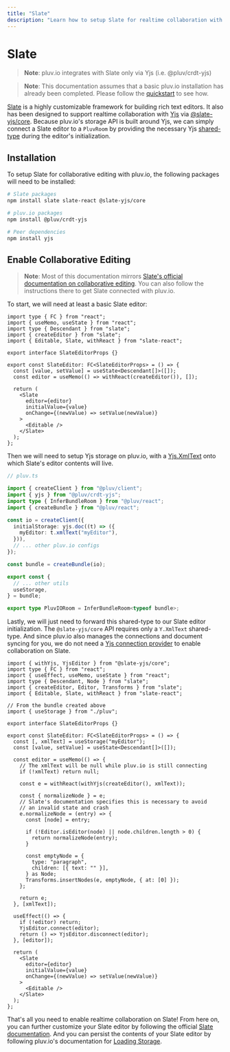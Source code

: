 ```yaml
---
title: "Slate"
description: "Learn how to setup Slate for realtime collaboration with pluv.io"
---
```


# Slate

> **Note**: pluv.io integrates with Slate only via Yjs (i.e. @pluv/crdt-yjs)

> **Note**: This documentation assumes that a basic pluv.io installation has already been completed. Please follow the [quickstart](/docs/quickstart/nextjs) to see how.

[Slate](https://docs.slatejs.org) is a highly customizable framework for building rich text editors. It also has been designed to support realtime collaboration with [Yjs](https://yjs.dev) via [@slate-yjs/core](https://github.com/BitPhinix/slate-yjs). Because pluv.io's storage API is built around Yjs, we can simply connect a Slate editor to a `PluvRoom` by providing the necessary Yjs [shared-type](https://docs.yjs.dev/getting-started/working-with-shared-types) during the editor's initialization.

## Installation

To setup Slate for collaborative editing with pluv.io, the following packages will need to be installed:

```bash
# Slate packages
npm install slate slate-react @slate-yjs/core

# pluv.io packages
npm install @pluv/crdt-yjs

# Peer dependencies
npm install yjs
```

## Enable Collaborative Editing

> **Note**: Most of this documentation mirrors [Slate's official documentation on collaborative editing](https://docs.slatejs.org/walkthroughs/07-enabling-collaborative-editing). You can also follow the instructions there to get Slate connected with pluv.io.

To start, we will need at least a basic Slate editor:

```tsx
import type { FC } from "react";
import { useMemo, useState } from "react";
import type { Descendant } from "slate";
import { createEditor } from "slate";
import { Editable, Slate, withReact } from "slate-react";

export interface SlateEditorProps {}

export const SlateEditor: FC<SlateEditorProps> = () => {
  const [value, setValue] = useState<Descendant[]>([]);
  const editor = useMemo(() => withReact(createEditor()), []);

  return (
    <Slate
      editor={editor}
      initialValue={value}
      onChange={(newValue) => setValue(newValue)}
    >
      <Editable />
    </Slate>
  );
};
```

Then we will need to setup Yjs storage on pluv.io, with a [Yjs.XmlText](https://docs.yjs.dev/api/shared-types/y.xmltext) onto which Slate's editor contents will live.

```ts
// pluv.ts

import { createClient } from "@pluv/client";
import { yjs } from "@pluv/crdt-yjs";
import type { InferBundleRoom } from "@pluv/react";
import { createBundle } from "@pluv/react";

const io = createClient({
  initialStorage: yjs.doc((t) => ({
    myEditor: t.xmlText("myEditor"),
  })),
  // ... other pluv.io configs
});

const bundle = createBundle(io);

export const {
  // ... other utils
  useStorage,
} = bundle;

export type PluvIORoom = InferBundleRoom<typeof bundle>;
```

Lastly, we will just need to forward this shared-type to our Slate editor initialization. The `@slate-yjs/core` API requires only a `Y.XmlText` shared-type. And since pluv.io also manages the connections and document syncing for you, we do not need a [Yjs connection provider](https://docs.yjs.dev/ecosystem/connection-provider) to enable collaboration on Slate.

```tsx
import { withYjs, YjsEditor } from "@slate-yjs/core";
import type { FC } from "react";
import { useEffect, useMemo, useState } from "react";
import type { Descendant, Node } from "slate";
import { createEditor, Editor, Transforms } from "slate";
import { Editable, Slate, withReact } from "slate-react";

// From the bundle created above
import { useStorage } from "./pluv";

export interface SlateEditorProps {}

export const SlateEditor: FC<SlateEditorProps> = () => {
  const [, xmlText] = useStorage("myEditor");
  const [value, setValue] = useState<Descendant[]>([]);

  const editor = useMemo(() => {
    // The xmlText will be null while pluv.io is still connecting
    if (!xmlText) return null;

    const e = withReact(withYjs(createEditor(), xmlText));

    const { normalizeNode } = e;
    // Slate's documentation specifies this is necessary to avoid
    // an invalid state and crash
    e.normalizeNode = (entry) => {
      const [node] = entry;

      if (!Editor.isEditor(node) || node.children.length > 0) {
        return normalizeNode(entry);
      }

      const emptyNode = {
        type: "paragraph",
        children: [{ text: "" }],
      } as Node;
      Transforms.insertNodes(e, emptyNode, { at: [0] });
    };

    return e;
  }, [xmlText]);

  useEffect(() => {
    if (!editor) return;
    YjsEditor.connect(editor);
    return () => YjsEditor.disconnect(editor);
  }, [editor]);

  return (
    <Slate
      editor={editor}
      initialValue={value}
      onChange={(newValue) => setValue(newValue)}
    >
      <Editable />
    </Slate>
  );
};
```

That's all you need to enable realtime collaboration on Slate! From here on, you can further customize your Slate editor by following the official [Slate documentation](https://docs.slatejs.org). And you can persist the contents of your Slate editor by following pluv.io's documentation for [Loading Storage](/docs/io/loading-storage).
